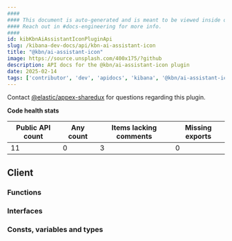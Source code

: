 ```yaml
---
####
#### This document is auto-generated and is meant to be viewed inside our experimental, new docs system.
#### Reach out in #docs-engineering for more info.
####
id: kibKbnAiAssistantIconPluginApi
slug: /kibana-dev-docs/api/kbn-ai-assistant-icon
title: "@kbn/ai-assistant-icon"
image: https://source.unsplash.com/400x175/?github
description: API docs for the @kbn/ai-assistant-icon plugin
date: 2025-02-14
tags: ['contributor', 'dev', 'apidocs', 'kibana', '@kbn/ai-assistant-icon']
---
```




Contact [@elastic/appex-sharedux](https://github.com/orgs/elastic/teams/appex-sharedux) for questions regarding this plugin.

**Code health stats**

| Public API count  | Any count | Items lacking comments | Missing exports |
|-------------------|-----------|------------------------|-----------------|
| 11 | 0 | 3 | 0 |

## Client

### Functions
<DocDefinitionList data={kbnAiAssistantIconObj.client.functions}/>

### Interfaces
<DocDefinitionList data={kbnAiAssistantIconObj.client.interfaces}/>

### Consts, variables and types
<DocDefinitionList data={kbnAiAssistantIconObj.client.misc}/>

